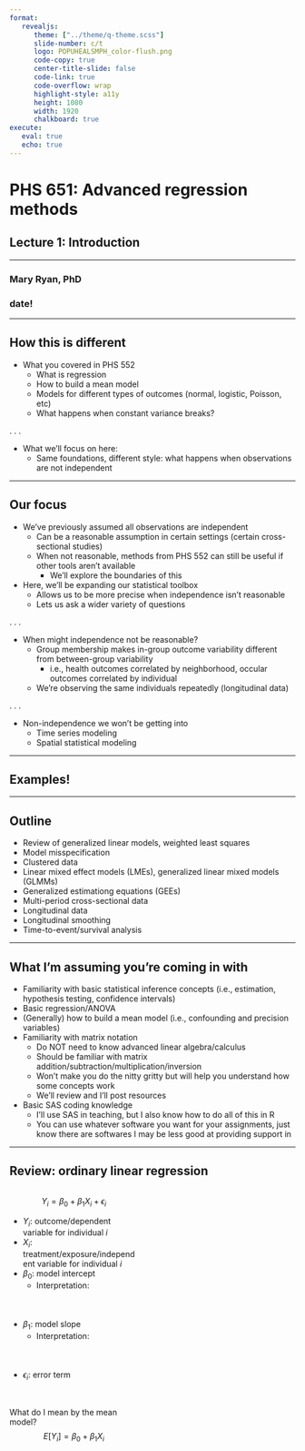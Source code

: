 ```yaml
---
format: 
   revealjs:
      theme: ["../theme/q-theme.scss"]
      slide-number: c/t
      logo: POPUHEALSMPH_color-flush.png
      code-copy: true
      center-title-slide: false
      code-link: true
      code-overflow: wrap
      highlight-style: a11y
      height: 1080
      width: 1920
      chalkboard: true
execute: 
   eval: true
   echo: true
---
```



<h1> PHS 651: Advanced regression methods </h1>

<h2> Lecture 1: Introduction </h2>

<hr>

<h3> Mary Ryan, PhD </h3>

<h3> date! </h3>

---

## How this is different

- What you covered in PHS 552
   - What is regression
   - How to build a mean model
   - Models for different types of outcomes (normal, logistic, Poisson, etc)
   - What happens when constant variance breaks?

. . .

- What we'll focus on here:
   - Same foundations, different style: what happens when observations [are not]{.alert} independent
      <!-- - Clustered data -->
      <!-- - Longitudinal/repeated measures data -->
      <!-- - Time-to-event/survival data -->

---

## Our focus

- We've previously assumed all observations are [independent]{.alert}
   - Can be a reasonable assumption in certain settings (certain cross-sectional studies)
   - When not reasonable, methods from PHS 552 can still be useful if other tools aren't available
      - We'll explore the boundaries of this
   
- Here, we'll be [expanding our statistical toolbox]{.alert}
   - Allows us to be [more precise]{.alert} when independence isn't reasonable
   - Lets us ask a [wider variety]{.alert} of questions

. . .

- When might independence not be reasonable?
   - Group membership makes in-group outcome variability different from between-group variability
      - i.e., health outcomes correlated by neighborhood, occular outcomes correlated by individual
   - We're observing the same individuals repeatedly (longitudinal data)

. . .

- Non-independence we [won't]{.alert} be getting into
   - Time series modeling
   - Spatial statistical modeling
   
---

## Examples!

---

## Outline

- Review of generalized linear models, weighted least squares
- Model misspecification
- Clustered data
- Linear mixed effect models (LMEs), generalized linear mixed models (GLMMs)
- Generalized estimationg equations (GEEs)
- Multi-period cross-sectional data
- Longitudinal data
- Longitudinal smoothing
- Time-to-event/survival analysis

---

## What I'm assuming you're coming in with

- Familiarity with basic statistical inference concepts (i.e., estimation, hypothesis testing, confidence intervals)
- Basic regression/ANOVA
- (Generally) how to build a mean model (i.e., confounding and precision variables)
- Familiarity with matrix notation
   - Do NOT need to know advanced linear algebra/calculus
   - Should be familiar with matrix addition/subtraction/multiplication/inversion
   - Won't make you do the nitty gritty but will help you understand how some concepts work
   - We'll review and I'll post resources
- Basic SAS coding knowledge
   - I'll use SAS in teaching, but I also know how to do all of this in R
   - You can use whatever software you want for your assignments, just know there are softwares I may be less good at providing support in
   
---

## Review: ordinary linear regression
::: {columns}

::: {.column width="45%"}
$$Y_i = \beta_0 + \beta_1 X_i + \epsilon_i$$

- $Y_i$: outcome/dependent variable for individual $i$
- $X_i$: treatment/exposure/independent variable for individual $i$
- $\beta_0$: model intercept
   - Interpretation:
   <br>
   <br>
   <br>
   <br>
- $\beta_1$: model slope
   - Interpretation:
   <br>
   <br>
   <br>
   <br>
   
- $\epsilon_i$: error term

:::

::: {.column width="45%"}
<br>
What do I mean by the [mean model]{.alert}?
$$E[Y_i] = \beta_0 + \beta_1 X_i$$ 
:::

:::